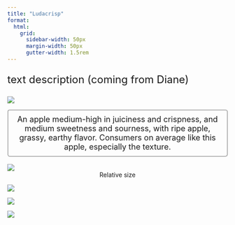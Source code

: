 ```yaml
---
title: "Ludacrisp"
format:
  html: 
    grid:
      sidebar-width: 50px
      margin-width: 50px
      gutter-width: 1.5rem
---
```


:::{style="font-size: x-large;"}
text description (coming from Diane)
:::

::: grid
::: g-col-4

![](img/transparentapples/LUDACRISP-crop.png)

:::{style="font-size: large; border: 2px ridge Gainsboro; padding: 10px; border-radius: 5px;"}
<center>An apple medium-high in juiciness and crispness, and medium sweetness and sourness, with ripe apple, grassy, earthy flavor. Consumers on average like this apple, especially the texture.</center>
:::

<br>
![](img/LUDACRISP-crop.jpg)
<center>Relative size</center>

:::

::: g-col-6

![](img/websitefigs/Apple_Ludacrisp.svg)



![](img/flavfigs/flavor_plot_Ludacrisp.svg)
<br>

![](img/likingfigs/Liking_Ludacrisp.svg)
:::
:::
  